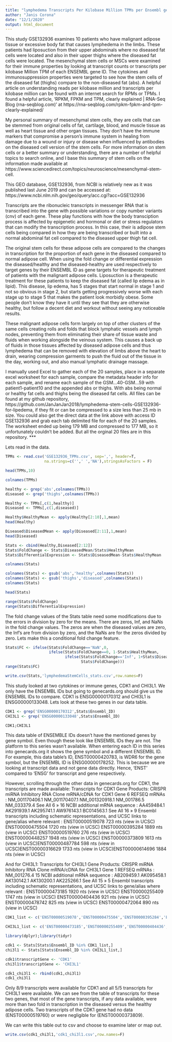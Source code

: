 ---
title: "lymphedema Transcripts Per Kilobase Million TPMs per Ensembl gene ID"
author: "Janis Corona"
date: "12/1/2020"
output: html_document
---


This study GSE132936 examines 10 patients who have malignant adipose tissue or excessive body fat that causes lymphedema in the limbs. These patients had liposuction from their upper abdominals where no diseased fat cells were located and also in their upper thighs where the diseased fat cells were located. The mesenchymal stem cells or MSCs were examined for their immune properties by looking at transcript counts or transcripts per kilobase Million TPM of each ENSEMBL gene ID. The cytokines and immunosuppression properties were targeted to see how the stem cells of the diseased fat (thighs) compare to the non-diseased fat (abs). A helpful article on understanding reads per kilobase million and transcripts per kilobase million can be found with an internet search for RPMs or TPMs. I found a helpful article, 'RPKM, FPKM and TPM, clearly explained | RNA-Seq Blog (rna-seqblog.com)' at
https://rna-seqblog.com/rpkm-fpkm-and-tpm-clearly-explained/


My personal summary of mesenchymal stem cells, they are cells that can be stemmed from original cells of fat, cartilage, blood, and muscle tissue as well as heart tissue and other organ tissues. They don't have the immune markers that compromise a person's immune system in healing from damage due to a wound or injury or disease when influenced by antibodies on the diseased cell version of the stem cells. For more information on stem cells or a better summary or understanding, there are a number of helpful topics to search online, and I base this summary of stem cells on the information made available at https://www.sciencedirect.com/topics/neuroscience/mesenchymal-stem-cell.


This GEO database, GSE132936, from NCBI is relatively new as it was published last June 2019 and can be accessed at: https://www.ncbi.nlm.nih.gov/geo/query/acc.cgi?acc=GSE132936

Transcripts are the ribonucleic transcripts in messenger RNA that is transcribed into the gene with possible variations or copy number variants (cnv) of each gene. These play functions with how the body transciption process is affected by epigenetic and hormonal or diet or stress regulators that can modify the transcription process. In this case, their is adipose stem cells being compared in how they are being transcribed or built into a normal abdominal fat cell compared to the diseased upper thigh fat cell. 

The original stem cells for these adipose cells are compared to the changes in transcription for the proportion of each gene in the diseased compared to normal adipose cell. When using the fold change or differential expression the diseased/healthy and the diseased-healthy are used respectively to target genes by their ENSEMBL ID as gene targets for therapeutic treatment of patients with the malignant adipose cells. Liposuction is a therapeutic treatment for these patients to keep the diseased fat (called lip edema as in lipid). This disease, lip edema, has 5 stages that start normal in stage 1 and not so obvious in stage 2, but starts getting progressively worse with each stage up to stage 5 that makes the patient look morbidly obese. Some people don't know they have it until they see that they are otherwise healthy, but follow a decent diet and workout without seeing any noticeable results.

These malignant adipose cells form largely on top of other clusters of the same cells creating rolls and folds that block lymphatic vessels and lymph nodes, preventing them from eliminating their share of tissue waste and fluids when working alongside the veinous system. This causes a back up of fluids in those tissues affected by diseased adipose cells and thus lymphedema that can be removed with elevation of limbs above the heart to drain, wearing compression garments to push the fluid out of the tissue in the day, working out, and also manual lymphatic drainage massage. 

I manually used Excel to gather each of the 20 samples, place in a separate excel worksheet for each sample, compare the metadata header info for each sample, and rename each sample of the GSM...40-GSM...59 with patient1-patient10 and the appended abs or thighs. With abs being normal or healthy fat cells and thighs being the diseased fat cells. All files can be found at my github repository, https://github.com/JanJanJan2018/lymphedema-stem-cells-GSE132936-for-lipedema, if they fit or can be compressed to a size less than 25 mb in size. You could also get the direct data at the link above with access ID GSE132936 and grab each tab delimited file for each of the 20 samples. The worksheet ended up being 179 MB and compressed to 177 MB, so it unfortunately couldn't be added. But all the orginal 20 files are in this repository.
***

Lets read in the data.
```{r}
TPMs <- read.csv('GSE132936_TPMs.csv', sep=',', header=T, 
                 na.strings=c('',' ','NA'),stringsAsFactors = F)
```

```{r}
head(TPMs,10)
```


```{r}
colnames(TPMs)
```

```{r}
healthy <- grep('abs',colnames(TPMs))
diseased <- grep('thighs',colnames(TPMs))

Healthy <- TPMs[,c(1,healthy)]
Diseased <- TPMs[,c(1,diseased)]
```


```{r}
Healthy$HealthyMean <- apply(Healthy[2:10],1,mean)
head(Healthy)
```

```{r}
Diseased$DiseasedMean <- apply(Diseased[2:11],1,mean)
head(Diseased)
```


```{r}
Stats <- cbind(Healthy,Diseased[2:12])
Stats$FoldChange <- Stats$DiseasedMean/Stats$HealthyMean
Stats$DifferentialExpression <- Stats$DiseasedMean-Stats$HealthyMean
```

```{r}
colnames(Stats)
```


```{r}
colnames(Stats) <- gsub('abs','healthy',colnames(Stats))
colnames(Stats) <- gsub('thighs','diseased',colnames(Stats))
colnames(Stats)
```

```{r}
head(Stats)
```

```{r}
range(Stats$FoldChange)
range(Stats$DifferentialExpression)
```

The fold change values of the Stats table need some modifications due to the errors in division by zero for the means. There are zeros, Inf, and NaNs in the fold change values. The zeros are when the diseased values are zero, the Inf's are from division by zero, and the NaNs are for the zeros divided by zero. Lets make this a conditional fold change feature.
```{r}
Stats$FC <- ifelse(Stats$FoldChange=='NaN',0,
                   ifelse(Stats$FoldChange==0, 1-Stats$HealthyMean,
                          ifelse(Stats$FoldChange=='Inf', 1+Stats$DiseasedMean,
                                 Stats$FoldChange)))
range(Stats$FC)
```

```{r}
write.csv(Stats,'lymphedemaStemCells_stats.csv',row.names=F)
```

This study looked at two cytokines or immune genes, CDK1 and CHI3L1. We only have the ENSEMBL IDs but going to genecards.org should give us the ENSEMBL IDs to compare. CDK1 is ENSG00000170312 and CHI3L1 is ENSG00000133048. Lets look at these two genes in our data table.
```{r}
CDK1 <- grep('ENSG00000170312',Stats$Ensembl_ID)
CHI3L1 <- grep('ENSG00000133048',Stats$Ensembl_ID)

CDK1;CHI3L1
```

This data table of ENSEMBLE IDs doesn't have the mentioned genes by gene symbol. Even though these look like ENSEMBL IDs they are not. The platform to this series wasn't available. When entering each ID in this series into genecards.org it shows the gene symbol and a different ENSEMBL ID. For example, this data table's ID, ENST00000420783, is WDR6 for the gene symbol, but the ENSEMBL ID is ENSG00000178252. This is because we are looking at transcript data and not gene data directly. Hence, 'ENST' compared to 'ENSG' for transcript and gene respectively.

However, scrolling through the other data in genecards.org for CDK1, the transcripts are made available:
Transcripts for CDK1 Gene
Products: CRISPR  miRNA  Inhibitory RNA  Clone
mRNA/cDNA for CDK1 Gene 
6 REFSEQ mRNAs :
NM_001170406.1 NM_001170407.1 NM_001320918.1 NM_001786.5 NM_033379.4 See All 6 »
16 NCBI additional mRNA sequence :
AA459484.1 AK291939.1 AK295741.1 AW976143.1 BC014563.1 See All 16 »
9 Ensembl transcripts including schematic representations, and UCSC links to gene/alias where relevant :
ENST00000519078 723 nts (view in UCSC) ENST00000475504 1720 nts (view in UCSC) ENST00000395284 1889 nts (view in UCSC) ENST00000519760 276 nts (view in UCSC) ENST00000448257 1948 nts (view in UCSC) ENST00000373809 1613 nts (view in UCSC)ENST00000487784 598 nts (view in UCSC)ENST00000316629 1733 nts (view in UCSC)ENST00000614696 1884 nts (view in UCSC)

And for CHI3L1:
Transcripts for CHI3L1 Gene
Products: CRISPR  miRNA  Inhibitory RNA  Clone
mRNA/cDNA for CHI3L1 Gene 
1 REFSEQ mRNAs :
NM_001276.4
15 NCBI additional mRNA sequence :
AB209459.1 AK095458.1 AK130142.1 AK130200.1 AK225266.1 See All 15 »
5 Ensembl transcripts including schematic representations, and UCSC links to gene/alias where relevant :
ENST00000473185 1920 nts (view in UCSC) ENST00000255409 1747 nts (view in UCSC) ENST00000404436 921 nts (view in UCSC) ENST00000478742 825 nts (view in UCSC) ENST00000472064 890 nts (view in UCSC)

```{r}
CDK1_list <- c('ENST00000519078','ENST00000475504','ENST00000395284','ENST00000519760','ENST00000448257','ENST00000373809','ENST00000487784','ENST00000316629','ENST00000614696')

CHI3L1_list <- c('ENST00000473185','ENST00000255409','ENST00000404436','ENST00000478742','ENST00000472064')

```


```{r}
library(dplyr);library(tidyr)
```

```{r}
cdk1 <- Stats[Stats$Ensembl_ID %in% CDK1_list,]
chi3l1 <- Stats[Stats$Ensembl_ID %in% CHI3L1_list,]

cdk1$transcriptGene <- 'CDK1'
chi3l1$transcriptGene <- 'CHI3L1'

cdk1_chi3l1 <- rbind(cdk1,chi3l1)
cdk1_chi3l1
```

Only 8/9 transcripts were available for CDK1 and all 5/5 transcripts for CHI3L1 were available. We can see from the table of transcripts for these two genes, that most of the gene transcripts, if any data available, were more than two fold in transcription in the diseased versus the healthy adipose cells. Two transcripts of the CDK1 gene had no data (ENST00000519760) or were negligible for (ENST00000373809).

We can write this table out to csv and choose to examine later or map out.
```{r}
write.csv(cdk1_chi3l1,'cdk1_chi3l1.csv',row.names=F)
```

